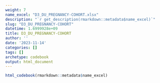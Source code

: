 ```yaml
---
weight: 7
name_excel: "D3_DU_PREGNANCY-COHORT.xlsx"
description: "`r get_description(rmarkdown::metadata$name_excel)`"
slug: "D3_DU_PREGNANCY-COHORT"
datetime: 1.6999928e+09
title: D3_DU_PREGNANCY-COHORT
author: ''
date: '2023-11-14'
categories: []
tags: []
archetype: codebook
output: html_document
---
```


```r
html_codebook(rmarkdown::metadata$name_excel)
```

